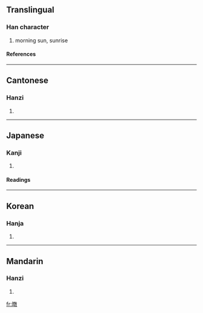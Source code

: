 ==Translingual==
===Han character===
{{Han char|rn=72|rad=日|as=12|sn=16|four=6804<sub>0</sub>|canj=日卜木大 (AYDK)}}
# morning sun, sunrise
====References====
{{Han ref|kx=0499.490|dkj=14160|dj=0869.190|hdz=21537.070|uh=66BE|ud=26302|bh=E9B4|bd=59828}}

----
==Cantonese==
===Hanzi===
{{yue-hanzi|jyut=|y=tan1}}
# {{defn|Cantonese}}

----
==Japanese==
===Kanji===
{{ja-kanji|grade=|rs=日12}}
# {{defn|Japanese}} 
====Readings====
{{ja-readings|on=[[とん]] (ton)|kun=[[あさひ]] (asahi)}}

----
==Korean==
===Hanja===
{{ko-hanja|hangeul=돈|eumhun=|rv=don|mr=ton|y=ton}}
# {{defn|Korean}}

----
==Mandarin==
===Hanzi===
{{cmn-hanzi|pin=[[tūn]] ([[tun1]])|wg=t'un<sup>1</sup>}}
# {{defn|Mandarin}}

[[fr:暾]]